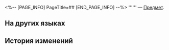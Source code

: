 <%-- [PAGE_INFO]
PageTitle=##
[END_PAGE_INFO] --%>
{{Предмет Инфобокс
|id          = 252209
|Изображение = Предмет .png
|Тип         = 
|Инвентарь   = 
|Редкость    = 3
|Эффект      = 
|Описание    = 
}}
'''''' — [[Предмет]].

==На других языках==
{{На других языках
|en   = 
|zhs  = 
|zht  = 
|ja   = 
|ko   = 
|es   = 
|fr   = 
|ru   = 
|th   = 
|vi   = 
|de   = 
|id   = 
|pt   = 
}}

==История изменений==
{{История изменений|3.5}}